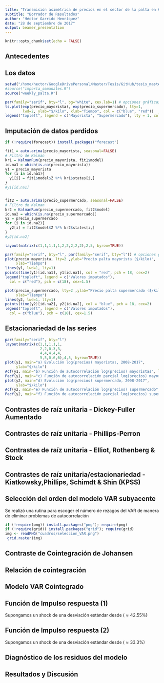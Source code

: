 ```yaml
---
title: "Transmisión asimétrica de precios en el sector de la palta en Chile: Evidencia desde un modelo TVECM"
subtitle: "Borrador de Resultados"
author: "Héctor Garrido Henríquez"
date: "28 de septiembre de 2017"
output: beamer_presentation
---
```


```r
knitr::opts_chunk$set(echo = FALSE)
```

## Antecedentes 

\begin{itemize}
\item Los datos provienen de \texttt{http://www.odepa.cl}
\item Para hacer el análisis lo más homegeneo posible, se utiliza un solo producto, palta Hass de primera calidad. 
\item El período que aborda la investigación comienza en marzo de 2008 hasta agosto de 2017 con un total de 494 semanas. 
\item Los datos para mayoristas corresponden a un precio promedio ponderado de la feria Lo Valledor en la ciudad de Santiago. 
\item Los datos para supermercado corresponde a un promedio simple de los precios recogidos por ODP en los supermercados de la ciudad de Santiago.
\item Se utilizaron precios nominales 
\end{itemize}

## Los datos 

```r
setwd("/home/hector/GoogleDrivePersonal/Master/Tesis/GitHub/tesis_master")
#source("importa_semanales.R")
source("weekly_palta.R")

```

```r
par(family="serif", bty="l", bg="white", cex.lab=1) # opciones gráficas
ts.plot(exp(precio_mayorista), exp(precio_supermercado), lty=1,
        lwd=2, ylab="$/kilo", xlab="Tiempo", col = c("blue", "red"))
legend("topleft", legend = c("Mayorista", "Supermercado"), lty = 1, col = c("blue", "red"), cex=0.8)
```

## Imputación de datos perdidos 

```r
if (!require(forecast)) install.packages("forecast")

fit1 = auto.arima(precio_mayorista, seasonal=FALSE)
# Filtro de Kalman 
kr1 = KalmanRun(precio_mayorista, fit1$model)
id.na1 = which(is.na(precio_mayorista))
y1 = precio_mayorista
for (i in id.na1){
  y1[i] = fit1$model$Z %*% kr1$states[i,]
}
#y1[id.na1]  


fit2 = auto.arima(precio_supermercado, seasonal=FALSE)
# Filtro de Kalman 
kr2 = KalmanRun(precio_supermercado, fit2$model)
id.na2 = which(is.na(precio_supermercado))
y2 = precio_supermercado
for (i in id.na2){
  y2[i] = fit2$model$Z %*% kr2$states[i,]
}
#y2[id.na2]  

layout(matrix(c(1,1,1,1,1,2,2,2,2,2),2,5, byrow=TRUE))

par(family="serif", bty="l", par(family="serif", bty="l")) # opciones gráficas
plot(precio_mayorista, lty=2 ,ylab="Precio palta mayorista ($/kilo)", 
     xlab="Tiempo")
lines(y1, lwd=1, lty=1)
points(time(y1)[id.na1], y1[id.na1], col = "red", pch = 18, cex=2)
legend("topleft", legend = c("Valores imputados"), 
  col = c("red"), pch = c(18), cex=1.5)

plot(precio_supermercado, lty=2 ,ylab="Precio palta supermercado ($/kilo)", 
     xlab="Tiempo")
lines(y2, lwd=1, lty=1)
points(time(y2)[id.na2], y2[id.na2], col = "blue", pch = 18, cex=2)
legend("topleft", legend = c("Valores imputados"), 
  col = c("blue"), pch = c(18), cex=1.5)
```

## Estacionariedad de las series 

```r
par(family="serif", bty="l")
layout(matrix(c(1,1,1,1,1,
                2,2,0,3,3,
                4,4,4,4,4,
                5,5,0,6,6),4,5, byrow=TRUE))
plot(y1, main="a) Evolución log(precios) mayoristas, 2008-2017", 
     ylab="$/kilo")
Acf(y1, main="b) Función de autocorrelación log(precios) mayoristas", lag.max = 200)
Pacf(y1, main="c) Función de autocorrelación parcial log(precios) mayoristas", lag.max = 200)
plot(y2, main="d) Evolución log(precios) supermercado, 2008-2017", 
     ylab="$/kilo")
Acf(y2, main="e) Función de autocorrelación log(precios) supermercado", lag.max = 200)
Pacf(y2, main="f) Función de autocorrelación parcial log(precios) supermercado", lag.max = 200)

```



## Contrastes de raíz unitaria - Dickey-Fuller Aumentado
\begin{figure}
\centering
\includegraphics{cuadros/dfuller.pdf}
\end{figure}

## Contrastes de raíz unitaria - Phillips-Perron 

\begin{center}
\begin{figure}
\includegraphics{cuadros/pperron.pdf}
\end{figure}
\end{center}

## Contrastes de raíz unitaria - Elliot, Rothenberg \& Stock 

\begin{itemize}
\item Se aplicó el test de punto óptimo factible
\end{itemize}

\begin{center}
\begin{figure}
\includegraphics{cuadros/ers.pdf}
\end{figure}
\end{center}


## Contrastes de raíz unitaria/estacionariedad - Kiatkowsky,Phillips,  Schimdt \& Shin (KPSS)

\begin{center}
\begin{figure}
\includegraphics{cuadros/kpss.pdf}
\end{figure}
\end{center}

## Selección del orden del modelo VAR subyacente 

Se realizó una rutina para escoger el número de rezagos del VAR de manera de eliminar problemas de autocorrelación  

```r
if (!require(png)) install.packages("png"); require(png)
if (!require(grid)) install.packages("grid"); require(grid)
img <- readPNG("cuadros/seleccion_VAR.png")
 grid.raster(img)
```


## Contraste de Cointegración de Johansen 

\begin{figure}
\includegraphics{cuadros/johansen.pdf}
\end{figure}

## Relación de cointegración 

\small
\begin{equation}
\boldsymbol{\alpha\beta'}\mathbf{P}_{t-1} =\left[\begin{array}{c} -0.137 \\ 0.006 \\ 0.00 \end{array}\right] \left[\begin{array}{ccc} 1 & -1.090485 & 1.185426 \end{array}\right]\left[\begin{array}{l} \text{Mayorista}_{t-1} \\ \text{Supermercado}_{t-1} \\ 1 \end{array}\right]
\end{equation}

\begin{figure}
\includegraphics{cuadros/transmission.pdf}
\caption{Contraste de razón de Verosimilitud}
\end{figure}

## Modelo VAR Cointegrado 

\begin{figure}
\includegraphics{cuadros/vecm.pdf}
\end{figure}

## Función de Impulso respuesta (1)

Supongamos un shock de una desviación estándar desde \textbf{mayorista}
($\approx 42.55\%$)

\begin{figure}
\includegraphics{cuadros/impulso1.pdf} 
\end{figure}

## Función de Impulso respuesta (2)

Supongamos un shock de una desviación estándar desde \textbf{supermercado} 
($\approx 33.3\%$)

\begin{figure}
\includegraphics{cuadros/impulso_2.pdf} 
\end{figure}

## Diagnóstico de los residuos del modelo

\begin{figure}
\includegraphics{cuadros/diagnostics.pdf} 
\end{figure} 

## Resultados y Discusión 

\begin{itemize}
\item Se observa la predominancia de los supermercados sobre los mayoristas. Esto se explica en la medida en que un eslabón de la cadena se encuentra altamente atomizado en relación al otro. 
\item Puede extenderse el análisis para modelar el patrón de Heteroscedastidad Condicional (Hassouneh, Serra,Bojnec \& Gil, 2017)
\item Pueden utilizarse modelos no lineales para capturar comportamientos asimétricos en la transmisión de precios (TVECM) (Véase \textit{Greb, F., von Cramon-Taubadel, S., Krivobokova, T., \& Munk, A. (2013). The estimation of threshold models in price transmission analysis. American Journal of Agricultural Economics, 95(4), 900-916.})
\end{itemize}